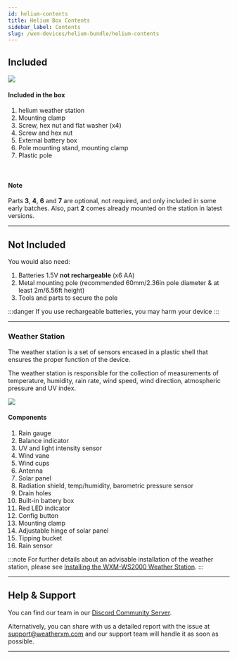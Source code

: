 ```yaml
---
id: helium-contents
title: Ηelium Box Contents
sidebar_label: Contents
slug: /wxm-devices/helium-bundle/helium-contents
---
```



## Included

<div class="explanation">
  <img src={useBaseUrl("img/wxm-devices/helium-bundle/Contents.svg")} />
  <div>
    <h4>Included in the box</h4>
    <ol>
      <li>helium weather station</li>
      <li>Mounting clamp</li>
      <li>Screw, hex nut and flat washer (x4)</li>
      <li>Screw and hex nut </li>
      <li>External battery box </li>
      <li>Pole mounting stand, mounting clamp</li>
      <li>Plastic pole</li>
    </ol>
    <br/>
    <div>
      <h4>Note</h4>
      <span>Parts <strong>3</strong>, <strong>4</strong>, <strong>6</strong> and <strong>7</strong> are optional,
        not required, and only included in some early batches. Also, part <strong>2</strong> comes already
        mounted on the station in latest versions.</span>
    </div>
  </div>
</div>

<hr/>

## Not Included

You would also need:
1. Batteries  1.5V **not rechargeable** (x6 AA)
1. Metal mounting pole (recommended 60mm/2.36in pole diameter & at least 2m/6.56ft height)
1. Tools and parts to secure the pole

:::danger
If you use rechargeable batteries, you may harm your device
:::

<hr/>

### Weather Station

The weather station is a set of sensors encased in a plastic shell that ensures the proper function of the device.

The weather station is responsible for the collection of measurements of temperature, humidity, rain rate, wind speed, wind direction, atmospheric pressure and UV index.


<div class="explanation two-columns">
    <img src={useBaseUrl("/img/wxm-devices/helium-bundle/ws2000a_b-parts.svg")} />

<h4>Components</h4>
    <div>
      <ol>
      <li>Rain gauge</li>
      <li>Balance indicator</li>
      <li>UV and light intensity sensor</li>
      <li>Wind vane</li>
      <li>Wind cups</li>
      <li>Antenna</li>
      <li>Solar panel</li>
      <li>Radiation shield, temp/humidity, barometric pressure sensor</li>
      <li>Drain holes</li>
      <li>Built-in battery box</li>
      <li>Red LED indicator</li>
      <li>Config button</li>
      <li>Mounting clamp</li>
      <li>Adjustable hinge of solar panel</li>
      <li>Tipping bucket</li>
      <li>Rain sensor</li>
      </ol>
    </div>
</div>

:::note
For further details about an advisable installation of the weather station, please see [Installing the WXM-WS2000 Weather Station](/wxm-devices/helium-bundle/helium-install-weather-station).
:::
<hr/>

## Help & Support

<p>You can find our team in our <a href="https://weatherxm.com/discord" target="_blank" rel="noopener noreferrer">Discord Community Server</a>.</p>

Alternatively, you can share with us a detailed report with the issue at support@weatherxm.com and our support team will handle it as soon as possible.

<hr/>
